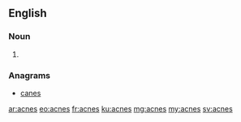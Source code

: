 ==English==

===Noun===
{{head|en}}

# {{plural of|acne}}

===Anagrams===
* [[canes#English|canes]]

[[ar:acnes]]
[[eo:acnes]]
[[fr:acnes]]
[[ku:acnes]]
[[mg:acnes]]
[[my:acnes]]
[[sv:acnes]]